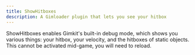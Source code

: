 ```yaml
---
title: ShowHitboxes
description: A Gimloader plugin that lets you see your hitbox
---
```



ShowHitboxes enables Gimkit's built-in debug mode, which shows you various things: your hitbox, your velocity, and the hitboxes of static objects. This cannot be activated mid-game, you will need to reload.

<ButtonInstall client:only="svelte" name="ShowHitboxes" url="https://raw.githubusercontent.com/Gimloader/client-plugins/main/plugins/ShowHitboxes.js" />